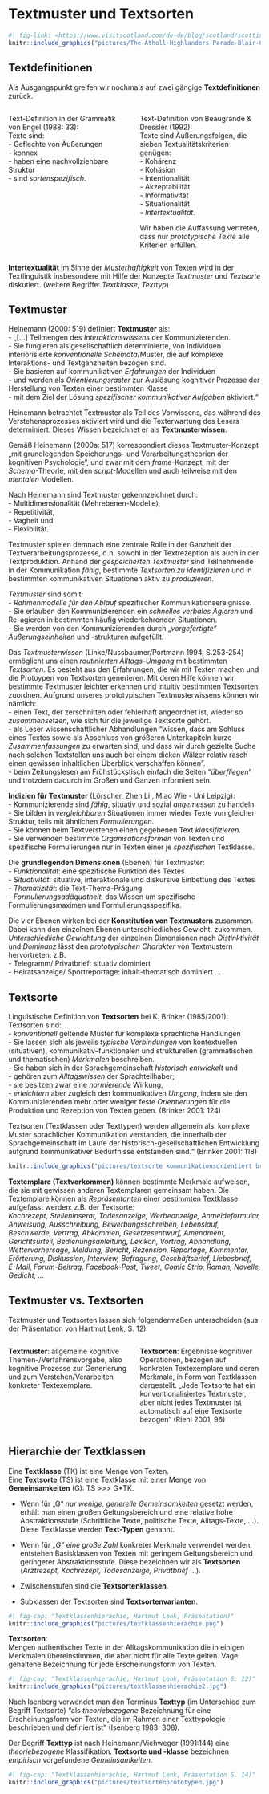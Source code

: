 # Textmuster und Textsorten

```r
#| fig-link: <https://www.visitscotland.com/de-de/blog/scotland/scottish-tartan-faq/>
knitr::include_graphics("pictures/The-Atholl-Highlanders-Parade-Blair-Castle-1200x800.jpg")
```

## Textdefinitionen

Als Ausgangspunkt greifen wir nochmals auf zwei gängige **Textdefinitionen** zurück. 

:::rmdnote

:::: { .columns}

::: {.column width="50%"}

Text-Definition in der Grammatik von Engel (1988: 33): \
Texte sind: \
-	Geflechte von Äußerungen \
-	konnex \
-	haben eine nachvollziehbare Struktur \
-	sind *sortenspezifisch*. \

:::

::: {.column width="50%"}

Text-Definition von Beaugrande & Dressler (1992): \
Texte sind Äußerungsfolgen, die sieben Textualitätskriterien genügen: \
-	Kohärenz \
-	Kohäsion \
-	Intentionalität \
-	Akzeptabilität \
-	Informativität \
-	Situationalität \
-	*Intertextualität*. \

Wir haben die Auffassung vertreten, dass nur *prototypische Texte* alle Kriterien erfüllen. \

:::

::::

:::

**Intertextualität** im Sinne der *Musterhaftigkeit* von Texten wird in der Textlinguistik insbesondere mit Hilfe der Konzepte *Textmuster* und *Textsorte* diskutiert. (weitere Begriffe: *Textklasse*, *Texttyp*)

 
## Textmuster

:::rmdnote
Heinemann (2000: 519) definiert **Textmuster** als: \
-	„[…] Teilmengen des *Interaktionswissens* der Kommunizierenden. \
-	Sie fungieren als gesellschaftlich determinierte, von Individuen interiorisierte *konventionelle Schemata*/Muster, die auf komplexe Interaktions- und Textganzheiten bezogen sind. \
-	Sie basieren auf kommunikativen *Erfahrungen* der Individuen \
-	und werden als *Orientierungsraster* zur Auslösung kognitiver Prozesse der Herstellung von Texten einer bestimmten Klasse \
-	mit dem Ziel der Lösung *spezifischer kommunikativer Aufgaben* aktiviert.“ \
:::

Heinemann betrachtet Textmuster als Teil des Vorwissens, das während des Verstehensprozesses aktiviert wird und die Texterwartung des Lesers determiniert. Dieses Wissen bezeichnet er als **Textmusterwissen**.

Gemäß Heinemann (2000a: 517) korrespondiert dieses Textmuster-Konzept „mit grundlegenden Speicherungs- und Verarbeitungstheorien der kognitiven Psychologie“, und zwar mit dem *frame*-Konzept, mit der *Schema*-Theorie, mit den *script*-Modellen und auch teilweise mit den *mentalen* Modellen.

Nach Heinemann sind Textmuster gekennzeichnet durch: \
-	Multidimensionalität (Mehrebenen-Modelle), \
-	Repetitivität, \
-	Vagheit und \
-	Flexibilität. \

Textmuster spielen demnach eine zentrale Rolle in der Ganzheit der Textverarbeitungsprozesse, d.h. sowohl in der Textrezeption als auch in der Textproduktion. Anhand der *gespeicherten Textmuster* sind Teilnehmende in der Kommunikation *fähig*, bestimmte *Textsorten zu identifizieren* und in bestimmten kommunikativen Situationen aktiv zu *produzieren*. \

*Textmuster* sind somit: \
-	*Rahmenmodelle für den Ablauf* spezifischer Kommunikationsereignisse. \
-	Sie erlauben den Kommunizierenden ein *schnelles verbales Agieren* und Re-agieren in bestimmten häufig wiederkehrenden Situationen. \
-	Sie werden von den Kommunizierenden durch „*vorgefertigte*“ *Äußerungseinheiten* und -strukturen aufgefüllt. \

Das *Textmusterwissen* (Linke/Nussbaumer/Portmann 1994, S.253-254) ermöglicht uns einen *routinierten Alltags-Umgang* mit bestimmten *Textsorten*. Es besteht aus den Erfahrungen, die wir mit Texten machen und die Protoypen von Textsorten generieren. Mit deren Hilfe können wir bestimmte Textmuster leichter erkennen und intuitiv bestimmten Textsorten zuordnen. Aufgrund unseres prototypischen Textmusterwissens können wir nämlich: \
- einen Text, der zerschnitten oder fehlerhaft angeordnet ist, wieder so *zusammensetzen*, wie sich für die jeweilige Textsorte gehört. \
- als Leser wissenschaftlicher Abhandlungen "wissen, dass am Schluss eines Textes sowie als Abschluss von größeren Unterkapiteln kurze *Zusammenfassungen* zu erwarten sind, und dass wir durch gezielte Suche nach solchen Textstellen uns auch bei einem dicken Wälzer relativ rasch einen gewissen inhaltlichen Überblick verschaffen können". \
- beim Zeitungslesen am Frühstückstisch einfach die Seiten "*überfliegen*" und trotzdem dadurch im Großen und Ganzen informiert sein. \

**Indizien für Textmuster** (Lörscher, Zhen Li , Miao Wie - Uni Leipzig): \
-	Kommunizierende sind *fähig*, situativ und sozial *angemessen* zu handeln. \
-	Sie bilden in *vergleichbaren* Situationen immer wieder Texte von gleicher Struktur, teils mit ähnlichen *Formulierungen*. \
-	Sie können beim Textverstehen einen gegebenen Text *klassifizieren*. \
-	Sie verwenden bestimmte *Organisationsformen* von Texten und spezifische Formulierungen nur in Texten einer je *spezifischen* Textklasse. \

Die **grundlegenden Dimensionen** (Ebenen) für Textmuster: \
-	*Funktionalität*: eine spezifische Funktion des Textes \
-	*Situativität*: situative, interaktionale und diskursive Einbettung des Textes \
-	*Thematizität*:  die Text-Thema-Prägung \
-	*Formulierungsadäquatheit*:  das Wissen um spezifische Formulierungsmaximen und Formulierungsspezifika. \

Die vier Ebenen wirken bei der **Konstitution von Textmustern** zusammen. Dabei kann den einzelnen Ebenen unterschiedliches Gewicht. zukommen. *Unterschiedliche Gewichtung* der einzelnen Dimensionen nach *Distinktivität* und *Dominanz* lässt den *prototypischen Charakter* von Textmustern hervortreten: z.B. \
- Telegramm/ Privatbrief: situativ dominiert \
- Heiratsanzeige/ Sportreportage: inhalt-thematisch dominiert ... \
 
## Textsorte

:::rmdnote
Linguistische Definition von **Textsorten** bei K. Brinker (1985/2001): \
Textsorten sind: \
-	*konventionell* geltende Muster für komplexe sprachliche Handlungen \
-	Sie lassen sich als jeweils *typische Verbindungen* von kontextuellen (situativen), kommunikativ--funktionalen und strukturellen (grammatischen und thematischen) *Merkmalen* beschreiben. \
-	Sie haben sich in der Sprachgemeinschaft *historisch entwickelt* und \
-	gehören zum *Alltagswissen* der Sprachteilhaber; \
-	sie besitzen zwar eine *normierende* Wirkung, \
-	*erleichtern* aber zugleich den kommunikativen *Umgang*, indem sie den Kommunizierenden mehr oder weniger feste *Orientierungen* für die Produktion und Rezeption von Texten geben. (Brinker 2001: 124)

Textsorten (Textklassen oder Texttypen) werden allgemein als:
komplexe Muster sprachlicher Kommunikation verstanden, die innerhalb der Sprachgemeinschaft im Laufe der
historisch-gesellschaftlichen Entwicklung aufgrund kommunikativer Bedürfnisse entstanden sind.“ (Brinker 2001: 118)

:::

```r
knitr::include_graphics("pictures/textsorte kommunikationsorientiert brinker 550px.png")
```


**Textemplare (Textvorkommen)** können bestimmte Merkmale aufweisen, die sie mit gewissen anderen Textemplaren gemeinsam haben. Die Textemplare können als *Repräsentanten* einer bestimmten Textklasse aufgefasst werden: z.B. der Textsorte: \
*Kochrezept, Stelleninserat, Todesanzeige, Werbeanzeige, Anmeldeformular, Anweisung, Ausschreibung, Bewerbungsschreiben, Lebenslauf, Beschwerde, Vertrag, Abkommen, Gesetzesentwurf, Amendment, Gerichtsurteil, Bedienungsanleitung, Lexikon, Vortrag, Abhandlung, Wettervorhersage, Meldung, Bericht, Rezension, Reportage, Kommentar, Erörterung, Diskussion, Interview, Befragung, Geschäftsbrief, Liebesbrief, E-Mail, Forum-Beitrag, Facebook-Post, Tweet, Comic Strip, Roman, Novelle, Gedicht,  …*

 
## Textmuster vs. Textsorten

Textmuster und Textsorten lassen sich folgendermaßen unterscheiden (aus der Präsentation von Hartmut Lenk, S. 12): \

:::: {.columns}

::: {.column width="50%"}

**Textmuster**: allgemeine kognitive Themen-/Verfahrensvorgabe, also kognitive Prozesse zur Generierung und zum Verstehen/Verarbeiten konkreter Textexemplare.
:::

::: {.column width="50%"}

**Textsorten**: Ergebnisse kognitiver Operationen, bezogen auf konkreten Textexemplare und deren Merkmale, in Form von Textklassen dargestellt. 
„Jede Textsorte hat ein konventionalisiertes Textmuster, aber nicht jedes Textmuster ist automatisch auf eine Textsorte bezogen“ (Riehl 2001, 96)  
:::

::::

## Hierarchie der Textklassen

Eine **Textklasse** (TK) ist eine Menge von Texten. \
Eine **Textsorte** (TS) ist eine Textklasse mit einer Menge von **Gemeinsamkeiten** (G): TS >>> G*TK. \

- Wenn für „G“ *nur wenige, generelle Gemeinsamkeiten* gesetzt werden, erhält man einen großen Geltungsbereich und eine relative hohe Abstraktionsstufe (Schriftliche Texte, politische Texte, Alltags-Texte, ...). Diese Textklasse werden **Text-Typen** genannt. \

- Wenn für *„G“ eine große Zahl* konkreter Merkmale verwendet werden, entstehen Basisklassen von Texten mit geringem Geltungsbereich und geringerer Abstraktionsstufe. Diese bezeichnen wir als **Textsorten** (*Arztrezept, Kochrezept, Todesanzeige, Privatbrief* ...).

- Zwischenstufen sind die **Textsortenklassen**. \

- Subklassen der Textsorten sind **Textsortenvarianten**. \

```r
#| fig-cap: "Textklassenhierachie, Hartmut Lenk, Präsentation)"
knitr::include_graphics("pictures/textklassenhierachie.png")
```

**Textsorten**: \
Mengen authentischer Texte in der Alltagskommunikation die in einigen Merkmalen übereinstimmen, die aber nicht für alle Texte
gelten. Vage gehaltene Bezeichnung für jede Erscheinungsform von Texten.

```r
#| fig-cap: "Textklassenhierachie, Hartmut Lenk, Präsentation S. 12)"
knitr::include_graphics("pictures/textklassenhierachie2.jpg")
```

Nach Isenberg verwendet man den Terminus **Texttyp** (im Unterschied zum Begriff Textsorte) "als *theoriebezogene* Bezeichnung für eine
Erscheinungsform von Texten, die im Rahmen einer Texttypologie beschrieben und definiert ist" (Isenberg 1983: 308).

Der Begriff **Texttyp** ist nach Heinemann/Viehweger (1991:144) eine *theoriebezogene* Klassifikation. 
**Textsorte und -klasse** bezeichnen *empirisch* vorgefundene *Gemeinsamkeiten*.

```r
#| fig-cap: "Textklassenhierachie, Hartmut Lenk, Präsentation S. 14)"
knitr::include_graphics("pictures/textsortenprototypen.jpg")
```
